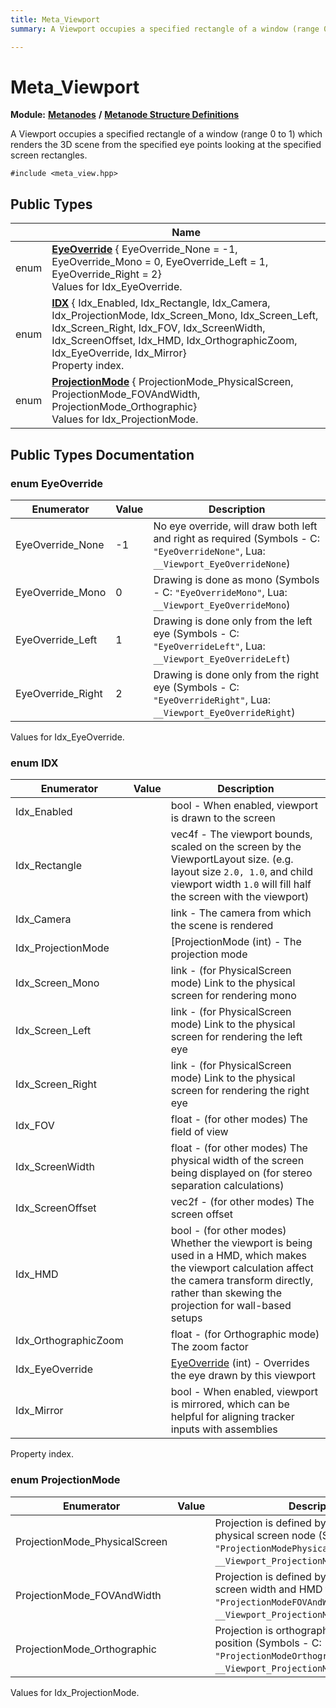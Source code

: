 ```yaml
---
title: Meta_Viewport
summary: A Viewport occupies a specified rectangle of a window (range 0 to 1) which renders the 3D scene from the specified eye points looking at the specified screen rectangles. 

---
```


# Meta_Viewport

**Module:** **[Metanodes](../Modules/group__api__metanodes.mdx)** **/** **[Metanode Structure Definitions](../Modules/group__api__metadefs.mdx)**



A Viewport occupies a specified rectangle of a window (range 0 to 1) which renders the 3D scene from the specified eye points looking at the specified screen rectangles. 


`#include <meta_view.hpp>`

## Public Types

|                | Name           |
| -------------- | -------------- |
| enum| **[EyeOverride](../Classes/struct_meta___viewport.mdx#enum-eyeoverride)** { EyeOverride_None = -1, EyeOverride_Mono = 0, EyeOverride_Left = 1, EyeOverride_Right = 2}<br />Values for Idx_EyeOverride.  |
| enum| **[IDX](../Classes/struct_meta___viewport.mdx#enum-idx)** { Idx_Enabled, Idx_Rectangle, Idx_Camera, Idx_ProjectionMode, Idx_Screen_Mono, Idx_Screen_Left, Idx_Screen_Right, Idx_FOV, Idx_ScreenWidth, Idx_ScreenOffset, Idx_HMD, Idx_OrthographicZoom, Idx_EyeOverride, Idx_Mirror}<br />Property index.  |
| enum| **[ProjectionMode](../Classes/struct_meta___viewport.mdx#enum-projectionmode)** { ProjectionMode_PhysicalScreen, ProjectionMode_FOVAndWidth, ProjectionMode_Orthographic}<br />Values for Idx_ProjectionMode.  |

## Public Types Documentation

### enum EyeOverride

| Enumerator | Value | Description |
| ---------- | ----- | ----------- |
| EyeOverride_None | -1| No eye override, will draw both left and right as required (Symbols - C: `"EyeOverrideNone"`, Lua: `__Viewport_EyeOverrideNone`)   |
| EyeOverride_Mono | 0| Drawing is done as mono (Symbols - C: `"EyeOverrideMono"`, Lua: `__Viewport_EyeOverrideMono`)   |
| EyeOverride_Left | 1| Drawing is done only from the left eye (Symbols - C: `"EyeOverrideLeft"`, Lua: `__Viewport_EyeOverrideLeft`)   |
| EyeOverride_Right | 2| Drawing is done only from the right eye (Symbols - C: `"EyeOverrideRight"`, Lua: `__Viewport_EyeOverrideRight`)   |



Values for Idx_EyeOverride. 

### enum IDX

| Enumerator | Value | Description |
| ---------- | ----- | ----------- |
| Idx_Enabled | | bool - When enabled, viewport is drawn to the screen   |
| Idx_Rectangle | | vec4f - The viewport bounds, scaled on the screen by the ViewportLayout size. (e.g. layout size `2.0, 1.0`, and child viewport width `1.0` will fill half the screen with the viewport)   |
| Idx_Camera | | link - The camera from which the scene is rendered   |
| Idx_ProjectionMode | | [ProjectionMode (int) - The projection mode   |
| Idx_Screen_Mono | | link - (for PhysicalScreen mode) Link to the physical screen for rendering mono   |
| Idx_Screen_Left | | link - (for PhysicalScreen mode) Link to the physical screen for rendering the left eye   |
| Idx_Screen_Right | | link - (for PhysicalScreen mode) Link to the physical screen for rendering the right eye   |
| Idx_FOV | | float - (for other modes) The field of view   |
| Idx_ScreenWidth | | float - (for other modes) The physical width of the screen being displayed on (for stereo separation calculations)   |
| Idx_ScreenOffset | | vec2f - (for other modes) The screen offset   |
| Idx_HMD | | bool - (for other modes) Whether the viewport is being used in a HMD, which makes the viewport calculation affect the camera transform directly, rather than skewing the projection for wall-based setups   |
| Idx_OrthographicZoom | | float - (for Orthographic mode) The zoom factor   |
| Idx_EyeOverride | | [EyeOverride](../Classes/struct_meta___viewport.mdx#enum-eyeoverride) (int) - Overrides the eye drawn by this viewport   |
| Idx_Mirror | | bool - When enabled, viewport is mirrored, which can be helpful for aligning tracker inputs with assemblies   |



Property index. 

### enum ProjectionMode

| Enumerator | Value | Description |
| ---------- | ----- | ----------- |
| ProjectionMode_PhysicalScreen | | Projection is defined by eye position and physical screen node (Symbols - C: `"ProjectionModePhysicalScreen"`, Lua: `__Viewport_ProjectionModePhysicalScreen`)   |
| ProjectionMode_FOVAndWidth | | Projection is defined by eye position, FOV, screen width and HMD flag (Symbols - C: `"ProjectionModeFOVAndWidth"`, Lua: `__Viewport_ProjectionModeFOVAndWidth`)   |
| ProjectionMode_Orthographic | | Projection is orthographic, from the eye position (Symbols - C: `"ProjectionModeOrthographic"`, Lua: `__Viewport_ProjectionModeOrthographic`)   |



Values for Idx_ProjectionMode. 

